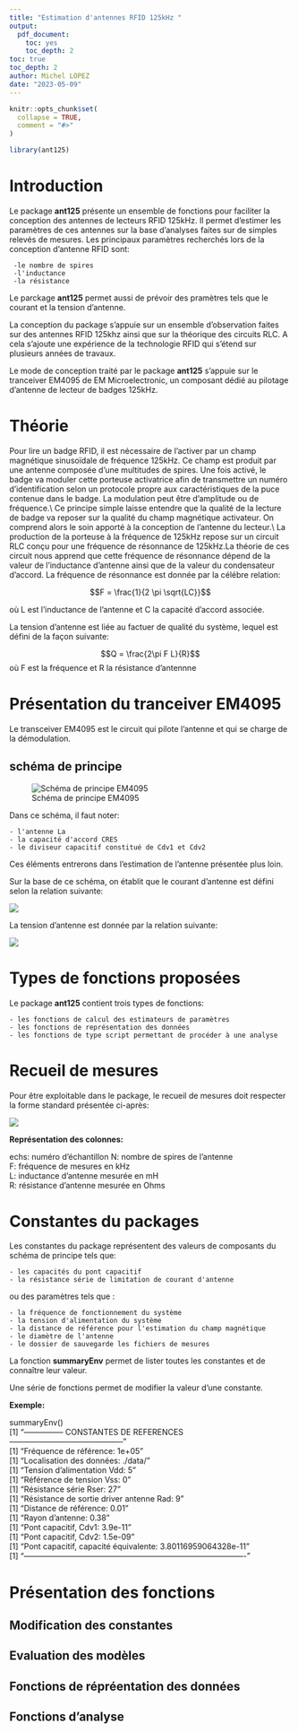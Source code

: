 ```yaml
---
title: "Estimation d'antennes RFID 125kHz "
output: 
  pdf_document: 
    toc: yes
    toc_depth: 2
toc: true
toc_depth: 2
author: Michel LOPEZ
date: "2023-05-09"
---
```


```r
knitr::opts_chunk$set(
  collapse = TRUE,
  comment = "#>"
)
```

```r
library(ant125)
```
\newpage

# Introduction

Le package **ant125** présente un ensemble de fonctions pour faciliter la conception des antennes de lecteurs RFID 125kHz. Il permet d'estimer les paramètres de ces antennes sur la base d'analyses faites sur de simples relevés de mesures. Les principaux paramètres recherchés lors de la conception d'antenne RFID sont: 
````
 -le nombre de spires
 -l'inductance
 -la résistance
````


Le parckage **ant125** permet aussi de prévoir des pramètres tels que le courant et la tension d'antenne. 

La conception du package s'appuie sur un ensemble d'observation faites sur des antennes RFID 125khz ainsi que sur la théorique des circuits RLC. A cela s'ajoute une expérience de la technologie RFID qui s'étend sur plusieurs années de travaux. 

Le mode de conception traité par le package **ant125** s'appuie sur le tranceiver EM4095 de EM Microelectronic, un composant dédié au pilotage d'antenne de lecteur de badges 125kHz.

# Théorie

Pour lire un badge RFID, il est nécessaire de l'activer par un champ magnétique sinusoïdale de fréquence 125kHz. Ce champ est produit par une antenne composée d'une multitudes de spires. Une fois activé, le badge va moduler cette porteuse activatrice afin de transmettre un numéro d'identification selon un protocole propre aux caractéristiques de la puce contenue dans le badge. La modulation peut être d'amplitude ou de fréquence.\\
Ce principe simple laisse entendre que la qualité de la lecture de badge va reposer sur la qualité du champ magnétique activateur. On comprend alors le soin apporté à la conception de l'antenne du lecteur.\\
La production de la porteuse à la fréquence de 125kHz repose sur un circuit RLC conçu pour une fréquence de résonnance de 125kHz.La théorie de ces circuit nous apprend que cette fréquence de résonnance dépend de la valeur de l'inductance d'antenne ainsi que de la valeur du condensateur d'accord. La fréquence de résonnance est donnée par la célébre relation:

  $$F = \frac{1}{2 \pi \sqrt{LC}}$$
 

où L est l'inductance de l'antenne et C la capacité d'accord associée.


La tension d'antenne est liée au factuer de qualité du système, lequel est défini de la façon suivante:


$$Q = \frac{2\pi F L}{R}$$
où F est la fréquence et R la résistance d'antennne

\newpage
# Présentation du tranceiver EM4095


Le transceiver EM4095 est le circuit qui pilote l'antenne et qui se charge de la démodulation.

## schéma de principe

![Schéma de principe EM4095](principe.png)

Dans ce schéma, il faut noter:
````
- l'antenne La
- la capacité d'accord CRES
- le diviseur capacitif constitué de Cdv1 et Cdv2

````
Ces éléments entrerons dans l'estimation de l'antenne présentée plus loin.

Sur la base de ce schéma, on établit que le courant d'antenne est défini selon la relation suivante:

![](Iant.png)


La tension d'antenne est donnée par la relation suivante: 


![](Vant.png)

# Types de fonctions proposées

Le package **ant125** contient trois types de fonctions:
````
- les fonctions de calcul des estimateurs de paramètres
- les fonctions de représentation des données
- les fonctions de type script permettant de procéder à une analyse 
````
\newpage

# Recueil de mesures

Pour être exploitable dans le package, le recueil de mesures doit respecter la forme standard présentée ci-après:


![ ](recueil.png)
 
 
 **Représentation des colonnes:**  
 
 echs: numéro d'échantillon
 N: nombre de spires de l'antenne  
 F: fréquence de mesures en kHz  
 L: inductance d'antenne mesurée en mH  
 R: résistance d'antenne mesurée en Ohms  
 
# Constantes du packages

Les constantes du package représentent des valeurs de composants du schéma de principe tels que:
````
- les capacités du pont capacitif
- la résistance série de limitation de courant d'antenne

````
ou des paramètres tels que :

````
- la fréquence de fonctionnement du système
- la tension d'alimentation du système
- la distance de référence pour l'estimation du champ magnétique
- le diamètre de l'antenne
- le dossier de sauvegarde les fichiers de mesures

````

La fonction **summaryEnv** permet de lister toutes les constantes et de connaître leur valeur.

Une série de fonctions permet de modifier la valeur d'une constante.

**Exemple:**

summaryEnv()  
[1] "--------------- CONSTANTES DE REFERENCES --------------------------------------------"  
[1] "Fréquence de référence: 1e+05"  
[1] "Localisation des  données: ./data/"  
[1] "Tension d'alimentation Vdd: 5"  
[1] "Référence de tension Vss: 0"  
[1] "Résistance série Rser: 27"  
[1] "Résistance de sortie driver antenne Rad: 9"  
[1] "Distance de référence: 0.01"  
[1] "Rayon d'antenne: 0.38"  
[1] "Pont capacitif, Cdv1: 3.9e-11"  
[1] "Pont capacitif, Cdv2: 1.5e-09"  
[1] "Pont capacitif, capacité équivalente: 3.80116959064328e-11"  
[1] "-------------------------------------------------------------------------------------"  


# Présentation des fonctions

## Modification des constantes


## Evaluation des modèles



## Fonctions de répréentation des données


## Fonctions d'analyse
 
 

 
